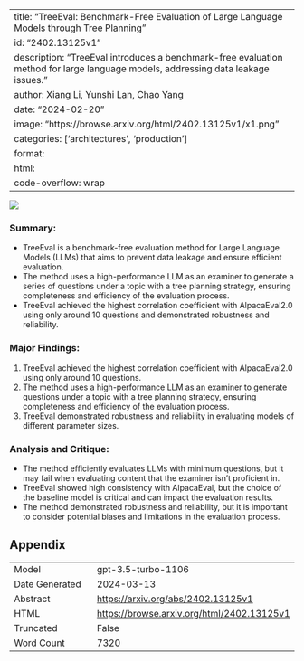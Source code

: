 
---
title: "TreeEval: Benchmark-Free Evaluation of Large Language Models through Tree Planning"
id: "2402.13125v1"
description: "TreeEval introduces a benchmark-free evaluation method for large language models, addressing data leakage issues."
author: Xiang Li, Yunshi Lan, Chao Yang
date: "2024-02-20"
image: "https://browse.arxiv.org/html/2402.13125v1/x1.png"
categories: ['architectures', 'production']
format:
  html:
    code-overflow: wrap
---

![](https://browse.arxiv.org/html/2402.13125v1/x1.png)

### **Summary:**
- TreeEval is a benchmark-free evaluation method for Large Language Models (LLMs) that aims to prevent data leakage and ensure efficient evaluation.
- The method uses a high-performance LLM as an examiner to generate a series of questions under a topic with a tree planning strategy, ensuring completeness and efficiency of the evaluation process.
- TreeEval achieved the highest correlation coefficient with AlpacaEval2.0 using only around 10 questions and demonstrated robustness and reliability.

### **Major Findings:**
1. TreeEval achieved the highest correlation coefficient with AlpacaEval2.0 using only around 10 questions.
2. The method uses a high-performance LLM as an examiner to generate questions under a topic with a tree planning strategy, ensuring completeness and efficiency of the evaluation process.
3. TreeEval demonstrated robustness and reliability in evaluating models of different parameter sizes.

### **Analysis and Critique:**
- The method efficiently evaluates LLMs with minimum questions, but it may fail when evaluating content that the examiner isn’t proficient in.
- TreeEval showed high consistency with AlpacaEval, but the choice of the baseline model is critical and can impact the evaluation results.
- The method demonstrated robustness and reliability, but it is important to consider potential biases and limitations in the evaluation process.

## Appendix

|          |          |
|----------|----------|
| Model     | gpt-3.5-turbo-1106       |
| Date Generated     | 2024-03-13       |
| Abstract | [https://arxiv.org/abs/2402.13125v1](https://arxiv.org/abs/2402.13125v1)        |
| HTML     | [https://browse.arxiv.org/html/2402.13125v1](https://browse.arxiv.org/html/2402.13125v1)       |
| Truncated       | False       |
| Word Count       | 7320       |